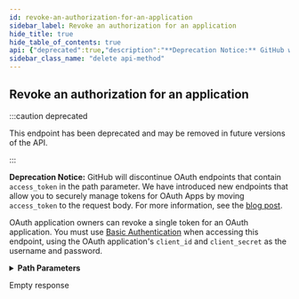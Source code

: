 ```yaml
---
id: revoke-an-authorization-for-an-application
sidebar_label: Revoke an authorization for an application
hide_title: true
hide_table_of_contents: true
api: {"deprecated":true,"description":"**Deprecation Notice:** GitHub will discontinue OAuth endpoints that contain `access_token` in the path parameter. We have introduced new endpoints that allow you to securely manage tokens for OAuth Apps by moving `access_token` to the request body. For more information, see the [blog post](https://developer.github.com/changes/2020-02-14-deprecating-oauth-app-endpoint/).\n\nOAuth application owners can revoke a single token for an OAuth application. You must use [Basic Authentication](https://docs.github.com/rest/overview/other-authentication-methods#basic-authentication) when accessing this endpoint, using the OAuth application's `client_id` and `client_secret` as the username and password.","externalDocs":{"description":"API method documentation","url":"https://docs.github.com/rest/reference/apps#revoke-an-authorization-for-an-application"},"operationId":"apps/revoke-authorization-for-application","parameters":[{"description":"The client ID of your GitHub app.","in":"path","name":"client_id","required":true,"schema":{"type":"string"}},{"in":"path","name":"access_token","required":true,"schema":{"type":"string"}}],"responses":{"204":{"description":"Empty response"}},"tags":["apps"],"x-github":{"category":"apps","deprecationDate":"2020-02-14T00:00:00.000Z","enabledForGitHubApps":false,"githubCloudOnly":false,"previews":[],"removalDate":"2021-05-05T00:00:00.000Z","subcategory":"oauth-applications"},"method":"delete","path":"/applications/{client_id}/tokens/{access_token}","servers":[{"url":"https://api.github.com"}],"info":{"contact":{"name":"Support","url":"https://support.github.com/contact"},"description":"GitHub's v3 REST API.","license":{"name":"MIT","url":"https://spdx.org/licenses/MIT"},"termsOfService":"https://docs.github.com/articles/github-terms-of-service","title":"GitHub v3 REST API","version":"1.1.4","x-apisguru-categories":["collaboration","developer_tools"],"x-logo":{"url":"https://twitter.com/github/profile_image?size=original"},"x-origin":[{"format":"openapi","url":"https://raw.githubusercontent.com/github/rest-api-description/main/descriptions/api.github.com/api.github.com.json","version":"3.0"}],"x-providerName":"github.com"},"postman":{"name":"Revoke an authorization for an application","description":{"content":"**Deprecation Notice:** GitHub will discontinue OAuth endpoints that contain `access_token` in the path parameter. We have introduced new endpoints that allow you to securely manage tokens for OAuth Apps by moving `access_token` to the request body. For more information, see the [blog post](https://developer.github.com/changes/2020-02-14-deprecating-oauth-app-endpoint/).\n\nOAuth application owners can revoke a single token for an OAuth application. You must use [Basic Authentication](https://docs.github.com/rest/overview/other-authentication-methods#basic-authentication) when accessing this endpoint, using the OAuth application's `client_id` and `client_secret` as the username and password.","type":"text/plain"},"url":{"path":["applications",":client_id","tokens",":access_token"],"host":["{{baseUrl}}"],"query":[],"variable":[{"disabled":false,"description":{"content":"(Required) The client ID of your GitHub app.","type":"text/plain"},"type":"any","value":"","key":"client_id"},{"disabled":false,"description":{"content":"(Required) ","type":"text/plain"},"type":"any","value":"","key":"access_token"}]},"method":"DELETE"}}
sidebar_class_name: "delete api-method"
---
```



## Revoke an authorization for an application

:::caution deprecated

This endpoint has been deprecated and may be removed in future versions of the API.

:::

**Deprecation Notice:** GitHub will discontinue OAuth endpoints that contain `access_token` in the path parameter. We have introduced new endpoints that allow you to securely manage tokens for OAuth Apps by moving `access_token` to the request body. For more information, see the [blog post](https://developer.github.com/changes/2020-02-14-deprecating-oauth-app-endpoint/).

OAuth application owners can revoke a single token for an OAuth application. You must use [Basic Authentication](https://docs.github.com/rest/overview/other-authentication-methods#basic-authentication) when accessing this endpoint, using the OAuth application&#39;s `client_id` and `client_secret` as the username and password.

<details style={{"marginBottom":"1rem"}}><summary style={{}}><strong>Path Parameters</strong></summary><div><ul><ParamsItem className={"paramsItem"} param={{"description":"The client ID of your GitHub app.","in":"path","name":"client_id","required":true,"schema":{"type":"string"}}}></ParamsItem><ParamsItem className={"paramsItem"} param={{"in":"path","name":"access_token","required":true,"schema":{"type":"string"}}}></ParamsItem></ul></div></details><div><ApiTabs><TabItem label={"204"} value={"204"}><div>

Empty response

</div><div></div></TabItem></ApiTabs></div>
      